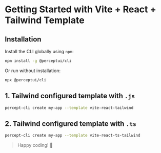 # Getting Started with Vite + React + Tailwind Template

## Installation

Install the CLI globally using `npm`:

```bash copy
npm install -g @perceptui/cli
```

Or run without installation:

```bash copy
npx @perceptui/cli
```

## 1. Tailwind configured template with `.js`

```bash copy
percept-cli create my-app --template vite-react-tailwind
```

## 2. Tailwind configured template with `.ts`

```bash copy
percept-cli create my-app --template vite-react-ts-tailwind
```

> Happy coding! 🚀
